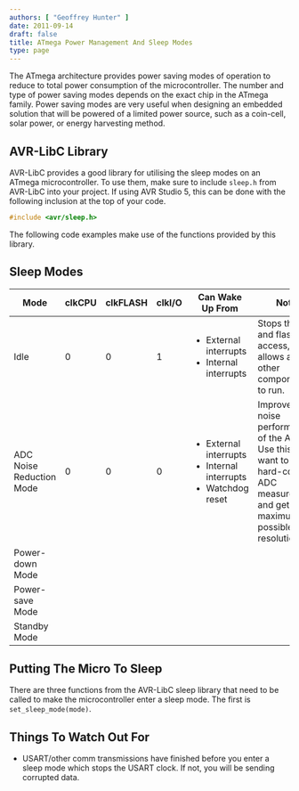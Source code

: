 ```yaml
---
authors: [ "Geoffrey Hunter" ]
date: 2011-09-14
draft: false
title: ATmega Power Management And Sleep Modes
type: page
---
```



The ATmega architecture provides power saving modes of operation to reduce to total power consumption of the microcontroller. The number and type of power saving modes depends on the exact chip in the ATmega family. Power saving modes are very useful when designing an embedded solution that will be powered of a limited power source, such as a coin-cell, solar power, or energy harvesting method.

## AVR-LibC Library

AVR-LibC provides a good library for utilising the sleep modes on an ATmega microcontroller. To use them, make sure to include `sleep.h` from AVR-LibC into your project. If using AVR Studio 5, this can be done with the following inclusion at the top of your code.

```c    
#include <avr/sleep.h>
```

The following code examples make use of the functions provided by this library.

## Sleep Modes

<table>
	<thead>
		<tr>
			<th>Mode</th>
			<th>clkCPU</th>
			<th>clkFLASH</th>
			<th>clkI/O</th>
			<th>Can Wake Up From</th>
			<th>Notes</th>
		</tr>
	</thead>
<tbody >
<tr >
<td >Idle</td>
<td >0</td>
<td >0</td>
<td >1</td>
<td >
<ul>
	<li>External interrupts</li>
	<li>Internal interrupts</li>
</ul>
</td>
<td >Stops the cpu and flash access, but allows all other components to run.</td>
</tr>
<tr >
<td >ADC Noise Reduction Mode</td>
<td >0</td>
<td >0</td>
<td >0</td>
<td >
<ul>
	<li>External interrupts</li>
	<li>Internal interrupts</li>
	<li>Watchdog reset</li>
</ul>
</td>
<td >Improves the noise performance of the ADC. Use this if you want to do hard-core ADC measurements and get the maximum possible resolution.</td>
</tr>
<tr >
<td >Power-down Mode</td>
<td ></td>
<td ></td>
<td ></td>
<td ></td>
<td ></td>
</tr>
<tr >
<td >Power-save Mode</td>
<td ></td>
<td ></td>
<td ></td>
<td ></td>
<td ></td>
</tr>
<tr >
<td >Standby Mode</td>
<td ></td>
<td ></td>
<td ></td>
<td ></td>
<td ></td>
</tr>
</tbody>
</table>

## Putting The Micro To Sleep

There are three functions from the AVR-LibC sleep library that need to be called to make the microcontroller enter a sleep mode. The first is `set_sleep_mode(mode)`.

## Things To Watch Out For

* USART/other comm transmissions have finished before you enter a sleep mode which stops the USART clock. If not, you will be sending corrupted data.